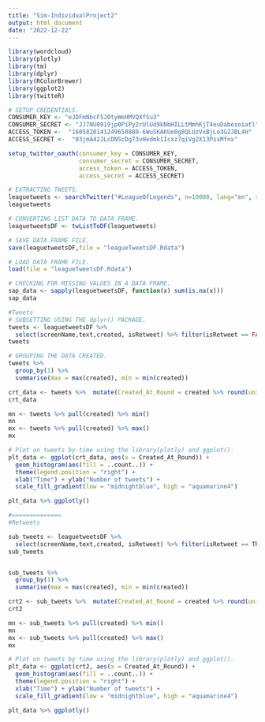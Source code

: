 ```yaml
---
title: "Sim-IndividualProject2"
output: html_document
date: "2022-12-22"
---
```


```r
library(wordcloud)
library(plotly)
library(tm)
library(dplyr)
library(RColorBrewer)
library(ggplot2)
library(twitteR)
```
```r
# SETUP CREDENTIALS.
CONSUMER_KEY <- "eJDFmNbcF5J0tyWeHMVQXfSu3"
CONSUMER_SECRET <- "JJ7NU0919jp0PiPy2rUlUd9kNbHILLtMmhKjT4euDabesoiatl"
ACCESS_TOKEN <-  "1605820141249658880-6WuSKAKUe0g8QLUzVxBjLo3GZJBL4H"
ACCESS_SECRET <-  "03jmA42JLcDNScDg73vHedmk1Icxz7qiVg2X13PssMfnx"

setup_twitter_oauth(consumer_key = CONSUMER_KEY,
                    consumer_secret = CONSUMER_SECRET,
                    access_token = ACCESS_TOKEN,
                    access_secret = ACCESS_SECRET)
```
```r
# EXTRACTING TWEETS.
leaguetweets <- searchTwitter("#LeagueOfLegends", n=10000, lang="en", since="2022-12-14", until="2022-12-21", retryOnRateLimit = 120)
leaguetweets
```
```r
# CONVERTING LIST DATA TO DATA FRAME.
leaguetweetsDF <- twListToDF(leaguetweets)
```
```r
# SAVE DATA FRAME FILE.
save(leaguetweetsDF,file = "leagueTweetsDF.Rdata")
```
```r
# LOAD DATA FRAME FILE.
load(file = "leagueTweetsDF.Rdata")
```
```r
# CHECKING FOR MISSING VALUES IN A DATA FRAME.
sap_data <- sapply(leaguetweetsDF, function(x) sum(is.na(x)))
sap_data
```
```r
#Tweets
# SUBSETTING USING THE dplyr() PACKAGE.
tweets <- leaguetweetsDF %>%
  select(screenName,text,created, isRetweet) %>% filter(isRetweet == FALSE)
tweets
```
```r
# GROUPING THE DATA CREATED. 
tweets %>%  
  group_by(1) %>%  
  summarise(max = max(created), min = min(created))

crt_data <- tweets %>%  mutate(Created_At_Round = created %>% round(units = 'hours') %>% as.POSIXct())
crt_data

mn <- tweets %>% pull(created) %>% min()
mn 
mx <- tweets %>% pull(created) %>% max()
mx
```
```r
# Plot on tweets by time using the library(plotly) and ggplot().
plt_data <- ggplot(crt_data, aes(x = Created_At_Round)) +
  geom_histogram(aes(fill = ..count..)) +
  theme(legend.position = "right") +
  xlab("Time") + ylab("Number of tweets") + 
  scale_fill_gradient(low = "midnightblue", high = "aquamarine4")

plt_data %>% ggplotly()
```
```r
#==============
#Retweets

sub_tweets <- leaguetweetsDF %>%
  select(screenName,text,created, isRetweet) %>% filter(isRetweet == TRUE)
sub_tweets


sub_tweets %>%  
  group_by(1) %>%  
  summarise(max = max(created), min = min(created))

crt2 <- sub_tweets %>%  mutate(Created_At_Round = created %>% round(units = 'hours') %>% as.POSIXct())
crt2

mn <- sub_tweets %>% pull(created) %>% min()
mn 
mx <- sub_tweets %>% pull(created) %>% max()
mx
```
```r
# Plot on tweets by time using the library(plotly) and ggplot().
plt_data <- ggplot(crt2, aes(x = Created_At_Round)) +
  geom_histogram(aes(fill = ..count..)) +
  theme(legend.position = "right") +
  xlab("Time") + ylab("Number of tweets") + 
  scale_fill_gradient(low = "midnightblue", high = "aquamarine4")

plt_data %>% ggplotly()
```